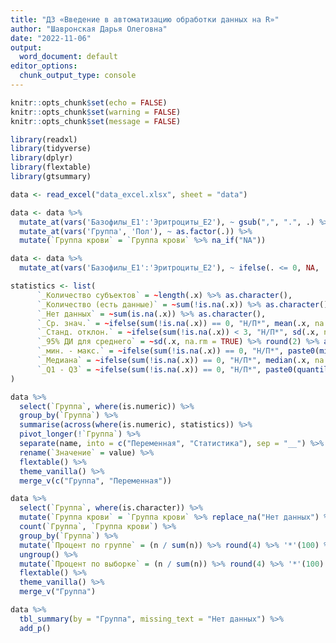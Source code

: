 ---
title: "ДЗ «Введение в автоматизацию обработки данных на R»"
author: "Шавронская Дарья Олеговна"
date: "2022-11-06"
output:
  word_document: default
editor_options: 
  chunk_output_type: console
---

```{r setup, include=FALSE}
knitr::opts_chunk$set(echo = FALSE)
knitr::opts_chunk$set(warning = FALSE)
knitr::opts_chunk$set(message = FALSE)

```


```{r}
library(readxl)
library(tidyverse)
library(dplyr)
library(flextable)
library(gtsummary)
```

```{r}
data <- read_excel("data_excel.xlsx", sheet = "data")
```

```{r}
data <- data %>%
  mutate_at(vars('Базофилы_E1':'Эритроциты_E2'), ~ gsub(",", ".", .) %>% as.numeric()) %>%
  mutate_at(vars('Группа', 'Пол'), ~ as.factor(.)) %>%
  mutate(`Группа крови` = `Группа крови` %>% na_if("NA"))
```
```{r}
data <- data %>%
  mutate_at(vars('Базофилы_E1':'Эритроциты_E2'), ~ ifelse(. <= 0, NA, .))
```

```{r}
statistics <- list(
      `_Количество субъектов` = ~length(.x) %>% as.character(),
      `_Количество (есть данные)` = ~sum(!is.na(.x)) %>% as.character(),
      `_Нет данных` = ~sum(is.na(.x)) %>% as.character(),
      `_Ср. знач.` = ~ifelse(sum(!is.na(.x)) == 0, "Н/П*", mean(.x, na.rm = TRUE) %>% round(2) %>% as.character()),
      `_Станд. отклон.` = ~ifelse(sum(!is.na(.x)) < 3, "Н/П*", sd(.x, na.rm = TRUE) %>% round(2) %>% as.character()),
      `_95% ДИ для среднего` = ~sd(.x, na.rm = TRUE) %>% round(2) %>% as.character(),
      `_мин. - макс.` = ~ifelse(sum(!is.na(.x)) == 0, "Н/П*", paste0(min(.x, na.rm = TRUE) %>% round(2), " - ", max(.x, na.rm = TRUE) %>% round(2))),
      `_Медиана` = ~ifelse(sum(!is.na(.x)) == 0, "Н/П*", median(.x, na.rm = TRUE) %>% round(2) %>% as.character()),
      `_Q1 - Q3` = ~ifelse(sum(!is.na(.x)) == 0, "Н/П*", paste0(quantile(.x, 0.25, na.rm = TRUE) %>% round(2), " - ", quantile(.x, 0.75, na.rm = TRUE) %>% round(2)))
)
```

```{r}
data %>% 
  select(`Группа`, where(is.numeric)) %>%
  group_by(`Группа`) %>%
  summarise(across(where(is.numeric), statistics)) %>%
  pivot_longer(!`Группа`) %>%
  separate(name, into = c("Переменная", "Статистика"), sep = "__") %>%
  rename(`Значение` = value) %>%
  flextable() %>%
  theme_vanilla() %>%
  merge_v(c("Группа", "Переменная"))
```

```{r}
data %>% 
  select(`Группа`, where(is.character)) %>%
  mutate(`Группа крови` = `Группа крови` %>% replace_na("Нет данных") %>% as.factor()) %>%
  count(`Группа`, `Группа крови`) %>%
  group_by(`Группа`) %>%
  mutate(`Процент по группе` = (n / sum(n)) %>% round(4) %>% '*'(100) %>% str_c("%")) %>%
  ungroup() %>%
  mutate(`Процент по выборке` = (n / sum(n)) %>% round(4) %>% '*'(100) %>% str_c("%")) %>%
  flextable() %>%
  theme_vanilla() %>%
  merge_v("Группа") 
```

```{r}
data %>%
  tbl_summary(by = "Группа", missing_text = "Нет данных") %>% 
  add_p()

```

